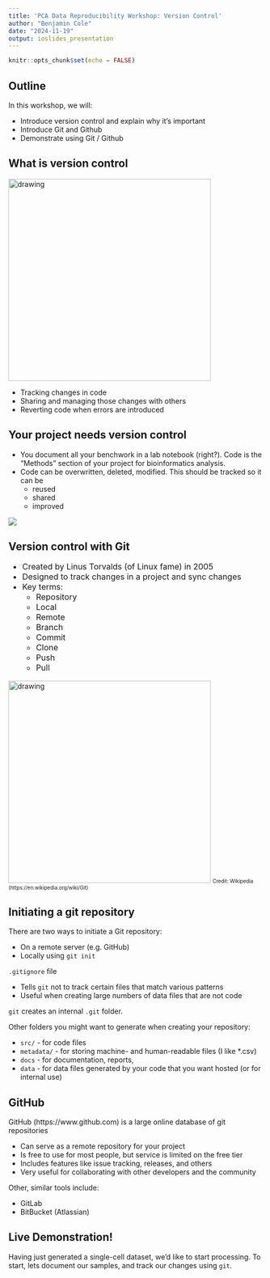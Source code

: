 ```yaml
---
title: 'PCA Data Reproducibility Workshop: Version Control'
author: "Benjamin Cole"
date: "2024-11-19"
output: ioslides_presentation
---
```


<style>
.forceBreak { -webkit-column-break-after: always; break-after: column; }
</style>

```r
knitr::opts_chunk$set(echo = FALSE)
```


## Outline
In this workshop, we will:

- Introduce version control and explain why it's important
- Introduce Git and Github
- Demonstrate using Git / Github

## What is version control

<div class="columns-2">
<img src=https://git-scm.com/book/ms/v2/images/local.png alt="drawing" width="400"/>

- Tracking changes in code
- Sharing and managing those changes with others
- Reverting code when errors are introduced

</div>

## Your project needs version control

<div class="columns-2">
- You document all your benchwork in a lab notebook (right?). Code is the 
"Methods" section of your project for bioinformatics analysis. 
- Code can be overwritten, deleted, modified. This should be tracked so it can 
be
  - reused
  - shared
  - improved

![](https://imgs.xkcd.com/comics/documents.png)
</div>

## Version control with Git

<div class = "columns-2">
<font size="3">

 * Created by Linus Torvalds (of Linux fame) in 2005
 * Designed to track changes in a project and sync changes
 * Key terms:
     * Repository
     * Local
     * Remote
     * Branch
     * Commit
     * Clone
     * Push
     * Pull
     
</font>
<p class = "forceBreak"></p>
<img src=https://upload.wikimedia.org/wikipedia/commons/thumb/d/d8/Git_operations.svg/1920px-Git_operations.svg.png alt="drawing" width="400"/>
<font size="1">Credit: Wikipedia (https://en.wikipedia.org/wiki/Git)</font>
</div>

## Initiating a git repository

There are two ways to initiate a Git repository:

  * On a remote server (e.g. GitHub)
  * Locally using `git init`
  
`.gitignore` file

  * Tells `git` not to track certain files that match various patterns
  * Useful when creating large numbers of data files that are not code
  
`git` creates an internal `.git` folder.

Other folders you might want to generate when creating your repository:

  * `src/` - for code files
  * `metadata/` - for storing machine- and human-readable files (I like *.csv)
  * `docs` - for documentation, reports, 
  * `data` - for data files generated by your code that you want hosted (or for internal use)
  
## GitHub

GitHub (https://www.github.com) is a large online database of git repositories

  * Can serve as a remote repository for your project
  * Is free to use for most people, but service is limited on the free tier
  * Includes features like issue tracking, releases, and others
  * Very useful for collaborating with other developers and the community
  
Other, similar tools include:

  * GitLab
  * BitBucket (Atlassian)
  
## Live Demonstration!

Having just generated a single-cell dataset, we'd like to start processing. To
start, lets document our samples, and track our changes using `git`.